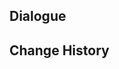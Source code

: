 {{Genius Invokation TCG Stage
|title        = Lament of the Thunder Manifestation
|type         = Friendly Fracas
|group        = Tavern Challenge
|character    = Finnick
|requirement  = 7
|introduction = "Meow..." "Guests at the tavern sometimes tell us stories too. I remember one particular legend from Inazuma well &mdash; it was said that on a certain island shrouded in dark clouds and lightning, there were times when a shrill sound would carry on the air..."<br>{{color|bp|Special Rule: "Thunder Manifestation" is immune to Frozen, Stun, and Petrification, and starts with "Elemental Lifeform: Electro" attached to it. It will also deal +1 DMG to characters affected by "Lightning Rod."}}
|objective_1  = Achieve victory
|reward_1     = Thunder Manifestation*1
|objective_2  = Achieve victory within 5 Rounds
|reward_2     = Grieving Echo*1
|objective_3  = Achieve victory with characters defeated less than twice during the battle
|reward_3     = Grieving Echo*1
|lineup       = Thunder Manifestation#30
|action       = 
|reserve      = 
}}

==Dialogue==
{{Transclude|Genius Invokation TCG/Stage/Finnick|Lament of the Thunder Manifestation}}

==Change History==
{{Change History|4.3}}